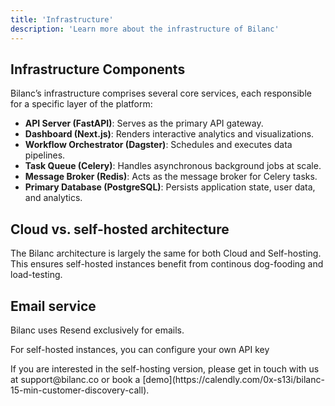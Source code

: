 ```yaml
---
title: 'Infrastructure'
description: 'Learn more about the infrastructure of Bilanc'
---
```


## Infrastructure Components

Bilanc’s infrastructure comprises several core services, each responsible for a specific layer of the platform:

- **API Server (FastAPI)**: Serves as the primary API gateway.  
- **Dashboard (Next.js)**: Renders interactive analytics and visualizations.  
- **Workflow Orchestrator (Dagster)**: Schedules and executes data pipelines.  
- **Task Queue (Celery)**: Handles asynchronous background jobs at scale.  
- **Message Broker (Redis)**: Acts as the message broker for Celery tasks.  
- **Primary Database (PostgreSQL)**: Persists application state, user data, and analytics.

## Cloud vs. self-hosted architecture

The Bilanc architecture is largely the same for both Cloud and Self-hosting. This ensures self-hosted instances benefit from continous dog-fooding and load-testing.

## Email service

Bilanc uses Resend exclusively for emails.

For self-hosted instances, you can configure your own API key

<Tip>
  If you are interested in the self-hosting version, please get in touch with us at support@bilanc.co or book a [demo](https://calendly.com/0x-s13i/bilanc-15-min-customer-discovery-call).
</Tip>
